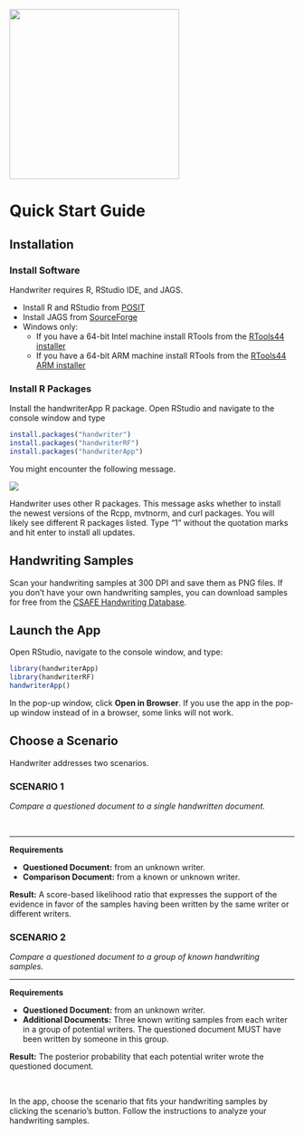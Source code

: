 ![](www/quick_start.png){width="300px"}

# Quick Start Guide

## Installation

### Install Software

Handwriter requires R, RStudio IDE, and JAGS.

-   Install R and RStudio from [POSIT](https://posit.co/download/rstudio-desktop/)
-   Install JAGS from [SourceForge](https://sourceforge.net/projects/mcmc-jags/files/)
-   Windows only:
    -   If you have a 64-bit Intel machine install RTools from the [RTools44 installer](https://cran.r-project.org/bin/windows/Rtools/rtools44/files/rtools44-6335-6327.exe)
    -   If you have a 64-bit ARM machine install RTools from the [RTools44 ARM installer](https://cran.r-project.org/bin/windows/Rtools/rtools44/files/rtools44-aarch64-6335-6327.exe)

### Install R Packages

Install the handwriterApp R package. Open RStudio and navigate to the console window and type

```r
install.packages("handwriter")
install.packages("handwriterRF")
install.packages("handwriterApp")
```

You might encounter the following message.

![](www/install_packages.png)

Handwriter uses other R packages. This message asks whether to install the newest versions of the Rcpp, mvtnorm, and curl packages. You will likely see different R packages listed. Type "1" without the quotation marks and hit enter to install all updates.

## Handwriting Samples

Scan your handwriting samples at 300 DPI and save them as PNG files. If you don't have your own handwriting samples, you can download samples for free from the [CSAFE Handwriting Database](https://forensicstats.org/handwritingdatabase/).

## Launch the App

Open RStudio, navigate to the console window, and type:

```r
library(handwriterApp)
library(handwriterRF)
handwriterApp()
```

In the pop-up window, click **Open in Browser**. If you use the app in the pop-up window instead of in a browser, some links will not work.

## Choose a Scenario

Handwriter addresses two scenarios.

```{=html}
<div class="twocards">

<div class="card">
  <div class="container">
    <h3>SCENARIO 1</h3>
    <p>
    <i>Compare a questioned document to a single handwritten document.</i>
    </p>
    <br>
    
    <hr>
    
    <p>
    <b>Requirements</b>
      <ul>
        <li>
        <b>Questioned Document:</b> from an unknown writer.
        </li>
        <li>
        <b>Comparison Document:</b> from a known or unknown writer.
        </li>
      </ul>
    </p>
    
    <p>
    <b>Result:</b> A score-based likelihood ratio that expresses the support of the evidence in favor of the samples having been written by the same writer or different writers.
    </p>
  </div>
</div>

<div class="card">
  <div class="container">
    <h3>SCENARIO 2</h3>
    
    <p>
    <i>Compare a questioned document to a group of known handwriting samples.</i>
    </p>
    
    <hr>
    
    <p>
    <b>Requirements</b>
      <ul>
        <li>
        <b>Questioned Document:</b> from an unknown writer.
        </li>
        <li>
        <b>Additional Documents:</b> Three known writing samples from each writer in a group of potential writers. The questioned document MUST have been written by someone in this group.
        </li>
      </ul>
    </p>
    
    <p>
    <b>Result:</b> The posterior probability that each potential writer wrote the questioned document.
    </p>
    <br>
  </div>
</div>

</div>
```

In the app, choose the scenario that fits your handwriting samples by clicking the scenario's button. Follow the instructions to analyze your handwriting samples.
